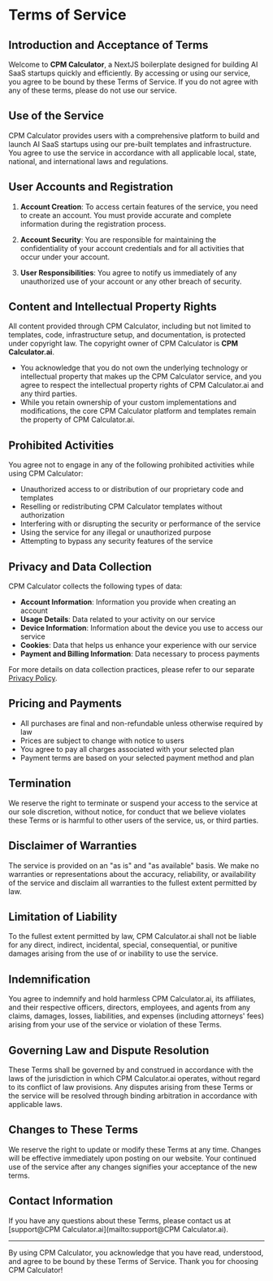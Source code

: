 # Terms of Service

## Introduction and Acceptance of Terms

Welcome to **CPM Calculator**, a NextJS boilerplate designed for building AI SaaS startups quickly and efficiently. By accessing or using our service, you agree to be bound by these Terms of Service. If you do not agree with any of these terms, please do not use our service.

## Use of the Service

CPM Calculator provides users with a comprehensive platform to build and launch AI SaaS startups using our pre-built templates and infrastructure. You agree to use the service in accordance with all applicable local, state, national, and international laws and regulations.

## User Accounts and Registration

1. **Account Creation**: To access certain features of the service, you need to create an account. You must provide accurate and complete information during the registration process.

2. **Account Security**: You are responsible for maintaining the confidentiality of your account credentials and for all activities that occur under your account.

3. **User Responsibilities**: You agree to notify us immediately of any unauthorized use of your account or any other breach of security.

## Content and Intellectual Property Rights

All content provided through CPM Calculator, including but not limited to templates, code, infrastructure setup, and documentation, is protected under copyright law. The copyright owner of CPM Calculator is **CPM Calculator.ai**.

- You acknowledge that you do not own the underlying technology or intellectual property that makes up the CPM Calculator service, and you agree to respect the intellectual property rights of CPM Calculator.ai and any third parties.
- While you retain ownership of your custom implementations and modifications, the core CPM Calculator platform and templates remain the property of CPM Calculator.ai.

## Prohibited Activities

You agree not to engage in any of the following prohibited activities while using CPM Calculator:

- Unauthorized access to or distribution of our proprietary code and templates
- Reselling or redistributing CPM Calculator templates without authorization
- Interfering with or disrupting the security or performance of the service
- Using the service for any illegal or unauthorized purpose
- Attempting to bypass any security features of the service

## Privacy and Data Collection

CPM Calculator collects the following types of data:

- **Account Information**: Information you provide when creating an account
- **Usage Details**: Data related to your activity on our service
- **Device Information**: Information about the device you use to access our service
- **Cookies**: Data that helps us enhance your experience with our service
- **Payment and Billing Information**: Data necessary to process payments

For more details on data collection practices, please refer to our separate [Privacy Policy](/privacy-policy).

## Pricing and Payments

- All purchases are final and non-refundable unless otherwise required by law
- Prices are subject to change with notice to users
- You agree to pay all charges associated with your selected plan
- Payment terms are based on your selected payment method and plan

## Termination

We reserve the right to terminate or suspend your access to the service at our sole discretion, without notice, for conduct that we believe violates these Terms or is harmful to other users of the service, us, or third parties.

## Disclaimer of Warranties

The service is provided on an "as is" and "as available" basis. We make no warranties or representations about the accuracy, reliability, or availability of the service and disclaim all warranties to the fullest extent permitted by law.

## Limitation of Liability

To the fullest extent permitted by law, CPM Calculator.ai shall not be liable for any direct, indirect, incidental, special, consequential, or punitive damages arising from the use of or inability to use the service.

## Indemnification

You agree to indemnify and hold harmless CPM Calculator.ai, its affiliates, and their respective officers, directors, employees, and agents from any claims, damages, losses, liabilities, and expenses (including attorneys' fees) arising from your use of the service or violation of these Terms.

## Governing Law and Dispute Resolution

These Terms shall be governed by and construed in accordance with the laws of the jurisdiction in which CPM Calculator.ai operates, without regard to its conflict of law provisions. Any disputes arising from these Terms or the service will be resolved through binding arbitration in accordance with applicable laws.

## Changes to These Terms

We reserve the right to update or modify these Terms at any time. Changes will be effective immediately upon posting on our website. Your continued use of the service after any changes signifies your acceptance of the new terms.

## Contact Information

If you have any questions about these Terms, please contact us at [support@CPM Calculator.ai](mailto:support@CPM Calculator.ai).

---

By using CPM Calculator, you acknowledge that you have read, understood, and agree to be bound by these Terms of Service. Thank you for choosing CPM Calculator!
